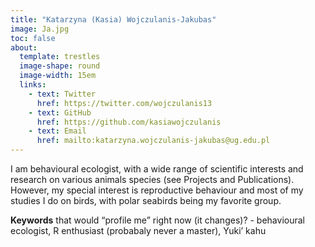 ```yaml
---
title: "Katarzyna (Kasia) Wojczulanis-Jakubas"
image: Ja.jpg
toc: false
about: 
  template: trestles
  image-shape: round
  image-width: 15em
  links:
    - text: Twitter
      href: https://twitter.com/wojczulanis13
    - text: GitHub
      href: https://github.com/kasiawojczulanis
    - text: Email
      href: mailto:katarzyna.wojczulanis-jakubas@ug.edu.pl
---
```


I am behavioural ecologist, with a wide range of scientific interests and research on various animals species (see Projects and Publications). However, my special interest is reproductive behaviour and most of my studies I do on birds, with polar seabirds being my favorite group.

**Keywords** that would "profile me" right now (it changes)? - behavioural ecologist, R enthusiast (probabaly never a master), Yuki' kahu
